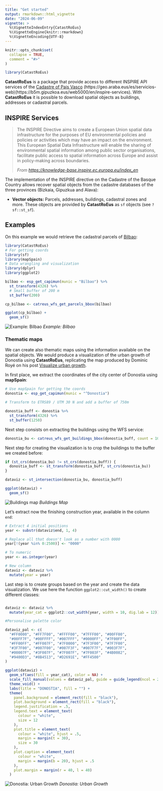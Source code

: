 ```yaml
---
title: "Get started"
output: rmarkdown::html_vignette
date: "2024-06-09"
vignette: >
  %\VignetteIndexEntry{CatastRoEus}
  %\VignetteEngine{knitr::rmarkdown}
  %\VignetteEncoding{UTF-8}
---
```


```r
knitr::opts_chunk$set(
  collapse = TRUE,
  comment = "#>"
)
```

```r
library(CatastRoEus)
```

**CatastRoEus** is a package that provide access to different INSPIRE API
services of the [Cadastre of Pais Vasco](https://www.bizkaia.eus/es/inspirebizkaia)
(https://geo.araba.eus/es/servicios-web)(https://b5m.gipuzkoa.eus/web5000/en/inspire-services).
With **CatastRoEus** it is possible to download spatial objects as buildings, addresses or
cadastral parcels.

## INSPIRE Services

> The INSPIRE Directive aims to create a European Union spatial data
> infrastructure for the purposes of EU environmental policies and policies or
> activities which may have an impact on the environment. This European Spatial
> Data Infrastructure will enable the sharing of environmental spatial
> information among public sector organisations, facilitate public access to
> spatial information across Europe and assist in policy-making across
> boundaries.
>
> *From <https://knowledge-base.inspire.ec.europa.eu/index_en>*

The implementation of the INSPIRE directive on the Cadastre of the Basque Country allows
recover spatial objects from the cadastre databases of the three provinces (Bizkaia, Gipuzkua and Alava):

-   **Vector objects:** Parcels, addresses, buildings, cadastral zones and more.
    These objects are provided by **CatastRoEus** as `sf` objects (see
    `?sf::st_sf`).

## Examples

On this example we would retrieve the cadastral parcels of
[Bilbao](https://en.wikipedia.org/wiki/Bilbao):

``` r
library(CatastRoEus)
# For getting coords
library(sf)
library(mapSpain)
# Data wrangling and visualization
library(dplyr)
library(ggplot2)

bilbao <- esp_get_capimun(munic = "Bilbao") %>%
  st_transform(4326) %>%
  # Small buffer of 200 m
  st_buffer(200)

cp_bilbao <- catreus_wfs_get_parcels_bbox(bilbao)

ggplot(cp_bilbao) +
  geom_sf()

```

![Example: Bilbao](./bilbao-1.png)
*Example: Bilbao*


### Thematic maps

We can create also thematic maps using the information available on the spatial
objects. We would produce a visualization of the urban growth of Donostia using
**CatastRoEus**, replicating the map produced by Dominic Royé on his post
[Visualize urban
growth](https://dominicroye.github.io/en/2019/visualize-urban-growth/).

In first place, we extract the coordinates of the city center of Donostia using
**mapSpain**:

``` r
# Use mapSpain for getting the coords
donostia <- esp_get_capimun(munic = "^Donostia")

# Transform to ETRS89 / UTM 30 N and add a buffer of 750m

donostia_buff <- donostia %>%
  st_transform(4326) %>%
  st_buffer(1250)

```

Next step consists on extracting the buildings using the WFS service:

``` r
donostia_bu <- catreus_wfs_get_buildings_bbox(donostia_buff, count = 1000)
```

Next step for creating the visualization is to crop the buildings to the buffer
we created before:

``` r
if (st_crs(donostia_bu) != st_crs(donostia_buff)) {
  donostia_buff <- st_transform(donostia_buff, st_crs(donostia_bu))
}

dataviz <- st_intersection(donostia_bu, donostia_buff)

ggplot(dataviz) +
  geom_sf()
```

![Buildings map](./buildings-1.png)
*Buildings Map*

Let's extract now the finishing construction year, available in the column `end`:

``` r
# Extract 4 initial positions
year <- substr(dataviz$end, 1, 4)

# Replace all that doesn't look as a number with 0000
year[!(year %in% 0:2500)] <- "0000"

# To numeric
year <- as.integer(year)

# New column
dataviz <- dataviz %>%
  mutate(year = year)
```

Last step is to create groups based on the year and create the data
visualization. We use here the function `ggplot2::cut_width()` to create
different classes:

``` r

dataviz <- dataviz %>%
  mutate(year_cat = ggplot2::cut_width(year, width = 10, dig.lab = 12))

#Personalise palette color

dataviz_pal <- c(
  "#FF0000", "#FF7F00", "#FFFF00", "#7FFF00", "#00FF00", 
  "#00FF7F", "#00FFFF", "#007FFF", "#0000FF", "#7F00FF", 
  "#FF00FF", "#FF007F", "#7F0000", "#7F3F00", "#7F7F00", 
  "#3F7F00", "#007F00", "#007F3F", "#007F7F", "#003F7F", 
  "#00007F", "#3F007F", "#7F007F", "#7F003F", "#4B0082",
  "#9400D3", "#8B4513", "#D2691E", "#FF4500"
)

ggplot(dataviz) +
  geom_sf(aes(fill = year_cat), color = NA) +
  scale_fill_manual(values = dataviz_pal, guide = guide_legend(ncol = 2)) +
  theme_void() +
  labs(title = "DONOSTIA", fill = "") +
  theme(
    panel.background = element_rect(fill = "black"),
    plot.background = element_rect(fill = "black"),
    legend.justification = .5,
    legend.text = element_text(
      colour = "white",
      size = 12
    ),
    plot.title = element_text(
      colour = "white", hjust = .5,
      margin = margin(t = 30),
      size = 30
    ),
    plot.caption = element_text(
      colour = "white",
      margin = margin(b = 20), hjust = .5
    ),
    plot.margin = margin(r = 40, l = 40)
  )
```
![Donostia: Urban Growth](./dataviz-1.png)
*Donostia: Urban Growth*








